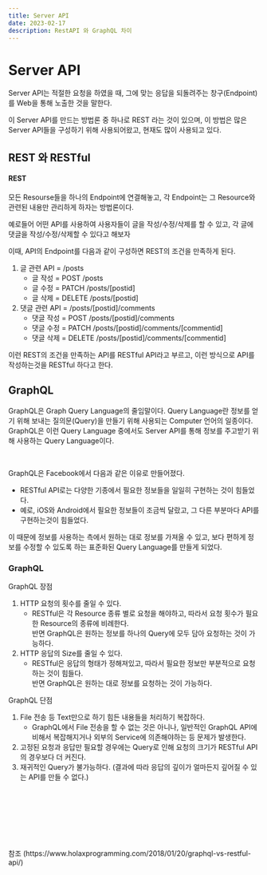 ```yaml
---
title: Server API
date: 2023-02-17
description: RestAPI 와 GraphQL 차이
---
```


# Server API

Server API는 적절한 요청을 하였을 때, 그에 맞는 응답을 되돌려주는 창구(Endpoint)를 Web을 통해 노출한 것을 말한다. <br/>

이 Server API를 만드는 방법론 중 하나로 REST 라는 것이 있으며, 이 방법은 많은 Server API들을 구성하기 위해 사용되어왔고, 현재도 많이 사용되고 있다.

## REST 와 RESTful

#### REST

모든 Resourse들을 하나의 Endpoint에 연결해놓고, 각 Endpoint는 그 Resource와 관련된 내용만 관리하게 하자는 방법론이다.

예로들어 어떤 API를 사용하여 사용자들이 글을 작성/수정/삭제를 할 수 있고, 각 글에 댓글을 작성/수정/삭제할 수 있다고 해보자

이때, API의 Endpoint를 다음과 같이 구성하면 REST의 조건을 만족하게 된다.

1. 글 관련 API = /posts
   - 글 작성 = POST /posts
   - 글 수정 = PATCH /posts/[postid]
   - 글 삭제 = DELETE /posts/[postid]
2. 댓글 관련 API = /posts/[postid]/comments
   - 댓글 작성 = POST /posts/[postid]/comments
   - 댓글 수정 = PATCH /posts/[postid]/comments/[commentid]
   - 댓글 삭제 = DELETE /posts/[postid]/comments/[commentid]

이런 REST의 조건을 만족하는 API를 RESTful API라고 부르고, 이런 방식으로 API를 작성하는것을 RESTful 하다고 한다.

## GraphQL

GraphQL은 Graph Query Language의 줄임말이다.
Query Language란 정보를 얻기 위해 보내는 질의문(Query)을 만들기 위해 사용되는 Computer 언어의 일종이다.<br/>
GraphQL은 이런 Query Language 중에서도 Server API를 통해 정보를 주고받기 위해 사용하는 Query Language이다.

<br />

GraphQL은 Facebook에서 다음과 같은 이유로 만들어졌다.<br/>

- RESTful API로는 다양한 기종에서 필요한 정보들을 일일히 구현하는 것이 힘들었다.
- 예로, iOS와 Android에서 필요한 정보들이 조금씩 달랐고, 그 다른 부분마다 API를 구현하는것이 힘들었다.

이 때문에 정보를 사용하는 측에서 원하는 대로 정보를 가져올 수 있고, 보다 편하게 정보를 수정할 수 있도록 하는 표준화된 Query Language를 만들게 되었다.

### GraphQL

GraphQL 장점

1. HTTP 요청의 횟수를 줄일 수 있다.
   - RESTful은 각 Resource 종류 별로 요청을 해야하고, 따라서 요청 횟수가 필요한 Resource의 종류에 비례한다.<br/>
     반면 GraphQL은 원하는 정보를 하나의 Query에 모두 담아 요청하는 것이 가능하다.
2. HTTP 응답의 Size를 줄일 수 있다.
   - RESTful은 응답의 형태가 정해져있고, 따라서 필요한 정보만 부분적으로 요청하는 것이 힘들다.<br/>
     반면 GraphQL은 원하는 대로 정보를 요청하는 것이 가능하다.

GraphQL 단점

1. File 전송 등 Text만으로 하기 힘든 내용들을 처리하기 복잡하다.
   - GraphQL에서 File 전송을 할 수 없는 것은 아니나, 일반적인 GraphQL API에 비해서 복잡해지거나 외부의 Service에 의존해야하는 등 문제가 발생한다.
2. 고정된 요청과 응답만 필요할 경우에는 Query로 인해 요청의 크기가 RESTful API의 경우보다 더 커진다.
3. 재귀적인 Query가 불가능하다. (결과에 따라 응답의 깊이가 얼마든지 깊어질 수 있는 API를 만들 수 없다.)

<br />
<br />
<br />
<br />
<br />
<br />
<br />
참조 (https://www.holaxprogramming.com/2018/01/20/graphql-vs-restful-api/)

